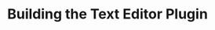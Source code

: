---
title: Building the Text Editor Plugin
description: This tutorial teaches you how to build a Text Editor Plugin for the coding agent.
---